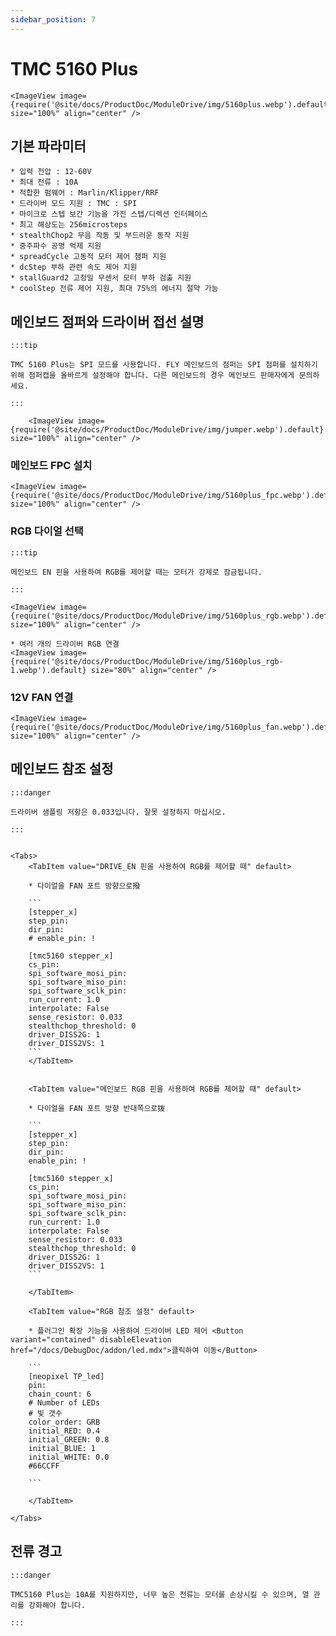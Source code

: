 ```yaml
---
sidebar_position: 7
---
```


# TMC 5160 Plus

    <ImageView image={require('@site/docs/ProductDoc/ModuleDrive/img/5160plus.webp').default} size="100%" align="center" />

## 기본 파라미터

    * 입력 전압 : 12-60V
    * 최대 전류 : 10A
    * 적합한 펌웨어 : Marlin/Klipper/RRF
    * 드라이버 모드 지원 : TMC : SPI
    * 마이크로 스텝 보간 기능을 가진 스텝/디렉션 인터페이스
    * 최고 해상도는 256microsteps
    * stealthChop2 무음 작동 및 부드러운 동작 지원
    * 중주파수 공명 억제 지원
    * spreadCycle 고동적 모터 제어 챔퍼 지원
    * dcStep 부하 관련 속도 제어 지원
    * stallGuard2 고정밀 무센서 모터 부하 검출 지원
    * coolStep 전류 제어 지원, 최대 75%의 에너지 절약 가능

## 메인보드 점퍼와 드라이버 접선 설명

    :::tip

    TMC 5160 Plus는 SPI 모드를 사용합니다. FLY 메인보드의 점퍼는 SPI 점퍼를 설치하기 위해 점퍼캡을 올바르게 설정해야 합니다. 다른 메인보드의 경우 메인보드 판매자에게 문의하세요.

    :::

        <ImageView image={require('@site/docs/ProductDoc/ModuleDrive/img/jumper.webp').default} size="100%" align="center" />

### 메인보드 FPC 설치

    <ImageView image={require('@site/docs/ProductDoc/ModuleDrive/img/5160plus_fpc.webp').default} size="100%" align="center" />

### RGB 다이얼 선택

    :::tip

    메인보드 EN 핀을 사용하여 RGB를 제어할 때는 모터가 강제로 잠금됩니다.

    :::

    <ImageView image={require('@site/docs/ProductDoc/ModuleDrive/img/5160plus_rgb.webp').default} size="100%" align="center" />
    
    * 여러 개의 드라이버 RGB 연결
    <ImageView image={require('@site/docs/ProductDoc/ModuleDrive/img/5160plus_rgb-1.webp').default} size="80%" align="center" />


### 12V FAN 연결

    <ImageView image={require('@site/docs/ProductDoc/ModuleDrive/img/5160plus_fan.webp').default} size="100%" align="center" />

## 메인보드 참조 설정

    :::danger

    드라이버 샘플링 저항은 0.033입니다. 잘못 설정하지 마십시오.

    :::


    <Tabs>
        <TabItem value="DRIVE_EN 핀을 사용하여 RGB를 제어할 때" default>
        
        * 다이얼을 FAN 포트 방향으로撥

        ```
        [stepper_x]
        step_pin: 
        dir_pin: 
        # enable_pin: !

        [tmc5160 stepper_x]
        cs_pin: 
        spi_software_mosi_pin: 
        spi_software_miso_pin: 
        spi_software_sclk_pin: 
        run_current: 1.0
        interpolate: False
        sense_resistor: 0.033
        stealthchop_threshold: 0
        driver_DISS2G: 1
        driver_DISS2VS: 1
        ```
        </TabItem>


        <TabItem value="메인보드 RGB 핀을 사용하여 RGB를 제어할 때" default>
        
        * 다이얼을 FAN 포트 방향 반대쪽으로拨

        ```
        [stepper_x]
        step_pin: 
        dir_pin: 
        enable_pin: !
        
        [tmc5160 stepper_x]
        cs_pin: 
        spi_software_mosi_pin: 
        spi_software_miso_pin: 
        spi_software_sclk_pin: 
        run_current: 1.0
        interpolate: False
        sense_resistor: 0.033
        stealthchop_threshold: 0
        driver_DISS2G: 1
        driver_DISS2VS: 1
        ```  

        </TabItem>

        <TabItem value="RGB 참조 설정" default>

        * 플러그인 확장 기능을 사용하여 드라이버 LED 제어 <Button variant="contained" disableElevation href="/docs/DebugDoc/addon/led.mdx">클릭하여 이동</Button>

        ```
        [neopixel TP_led]
        pin: 
        chain_count: 6
        # Number of LEDs
        # 빛 갯수
        color_order: GRB
        initial_RED: 0.4    
        initial_GREEN: 0.8
        initial_BLUE: 1
        initial_WHITE: 0.0
        #66CCFF 

        ```  

        </TabItem>

    </Tabs>

## 전류 경고

    :::danger

    TMC5160 Plus는 10A를 지원하지만, 너무 높은 전류는 모터를 손상시킬 수 있으며, 열 관리를 강화해야 합니다.

    :::
